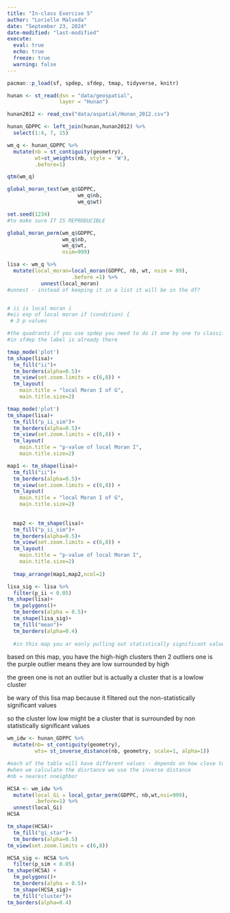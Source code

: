 ```yaml
---
title: "In-class Exercise 5"
author: "Lorielle Malveda"
date: "September 23, 2024"
date-modified: "last-modified"
execute: 
  eval: true
  echo: true
  freeze: true
  warning: false
---
```


```r
pacman::p_load(sf, spdep, sfdep, tmap, tidyverse, knitr)
```

```r
hunan <- st_read(dsn = "data/geospatial", 
                 layer = "Hunan")
```

```r
hunan2012 <- read_csv("data/aspatial/Hunan_2012.csv")
```

```r
hunan_GDPPC <- left_join(hunan,hunan2012) %>%
  select(1:4, 7, 15)
```

```r
wm_q <- hunan_GDPPC %>%
  mutate(nb = st_contiguity(geometry),
         wt=st_weights(nb, style = 'W'),
         .before=1)
```

```r
qtm(wm_q)
```

```r
global_moran_test(wm_q$GDPPC,
                       wm_q$nb,
                       wm_q$wt)
```

```r
set.seed(1234)
#to make sure IT IS REPRODUCIBLE
```

```r
global_moran_perm(wm_q$GDPPC,
                  wm_q$nb,
                  wm_q$wt,
                  nsim=999)
```

```r
lisa <- wm_q %>%
  mutate(local_moran=local_moran(GDPPC, nb, wt, nsim = 99),
                     .before =1) %>%
           unnest(local_moran)
#unnest - instead of keeping it in a list it will be in the df?


# ii is local moran i
#eii exp of local moran if (condition) {
 # 3 p values 

#the quadrants if you use spdep you need to do it one by one to classify high high high low etc
#in sfdep the label is already there

```

```r
tmap_mode('plot')
tm_shape(lisa)+
  tm_fill("ii")+
  tm_borders(alpha=0.5)+
  tm_view(set.zoom.limits = c(6,8)) +
  tm_layout(
    main.title = "local Moran I of G",
    main.title.size=2)
```

```r
tmap_mode('plot')
tm_shape(lisa)+
  tm_fill("p_ii_sim")+
  tm_borders(alpha=0.5)+
  tm_view(set.zoom.limits = c(6,8)) +
  tm_layout(
    main.title = "p-value of local Moran I",
    main.title.size=2)
```

```r
map1 <- tm_shape(lisa)+
  tm_fill("ii")+
  tm_borders(alpha=0.5)+
  tm_view(set.zoom.limits = c(6,8)) +
  tm_layout(
    main.title = "local Moran I of G",
    main.title.size=2)
  
  
  map2 <- tm_shape(lisa)+
  tm_fill("p_ii_sim")+
  tm_borders(alpha=0.5)+
  tm_view(set.zoom.limits = c(6,8)) +
  tm_layout(
    main.title = "p-value of local Moran I",
    main.title.size=2)
  
  tmap_arrange(map1,map2,ncol=2)
```

```r
lisa_sig <- lisa %>%
  filter(p_ii < 0.05)
tm_shape(lisa)+
  tm_polygons()+
  tm_borders(alpha = 0.5)+
  tm_shape(lisa_sig)+
  tm_fill("mean")+
  tm_borders(alpha=0.4)
  
  #in this map you ar eonly pulling out statistically significant values
```

based on this map, you have the high-high clusters then 2 outliers one is the purple outlier means they are low surrounded by high

the green one is not an outlier but is actually a cluster that is a lowlow cluster

be wary of this lisa map because it filtered out the non-statistically significant values

so the cluster low low might be a cluster that is surrounded by non statistically significant values

```r
wm_idw <- hunan_GDPPC %>%
  mutate(nb= st_contiguity(geometry),
         wts= st_inverse_distance(nb, geometry, scale=1, alpha=1))

#each of the table will have different values - depends on how close to the central it is
#when we calculate the disrtance we use the inverse distance
#nb = nearest nneighbor
```

```r
HCSA <- wm_idw %>%
  mutate(local_Gi = local_gstar_perm(GDPPC, nb,wt,nsi=999),
         .before=1) %>%
  unnest(local_Gi)
HCSA
```

```r
tm_shape(HCSA)+
  tm_fill("gi_star")+
  tm_borders(alpha=0.5)
tm_view(set.zoom.limits = c(6,8))
```

```r
HCSA_sig <- HCSA %>%
  filter(p_sim < 0.05)
tm_shape(HCSA) + 
  tm_polygons()+
  tm_borders(alpha = 0.5)+
  tm_shape(HCSA_sig)+
  tm_fill("cluster")+
tm_borders(alpha=0.4)
```
